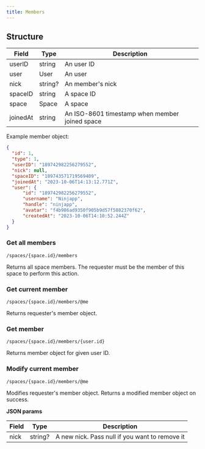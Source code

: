 ```yaml
---
title: Members
---
```



## Structure

| Field | Type | Description |
| ----- | ---- | ----------- |
| userID | string | An user ID |
| user | User | An user |
| nick | string? | An member's nick |
| spaceID | string | A space ID |
| space | Space | A space |
| joinedAt | string | An ISO-8601 timestamp when member joined space |

Example member object: 
```json
{
  "id": 1,
  "type": 1,
  "userID": "189742982256279552",
  "nick": null,
  "spaceID": "189743571719569409",
  "joinedAt": "2023-10-06T14:13:12.771Z",
  "user": {
      "id": "189742982256279552",
      "username": "Ninjapp",
      "handle": "ninjapp",
      "avatar": "f4b986ad9350f905b9d57f5882370f62",
      "createdAt": "2023-10-06T14:10:52.244Z"
  }
}
```

### Get all members

<Badge text="GET" variant="success" size="medium" /> `/spaces/{space.id}/members`

Returns all space members. The requester must be the member of this space to perform this action.

### Get current member

<Badge text="GET" variant="success" size="medium" /> `/spaces/{space.id}/members/@me`

Returns requester's member object.

### Get member

<Badge text="GET" variant="success" size="medium" /> `/spaces/{space.id}/members/{user.id}`

Returns member object for given user ID. 

### Modify current member

<Badge text="PATCH" variant="tip" size="medium" /> `/spaces/{space.id}/members/@me`

Modifies requester's member object. Returns a modified member object on success.

**JSON params**

| Field | Type | Description |
| ----- | ---- | ----------- |
| nick | string? | A new nick. Pass null if you want to remove it |